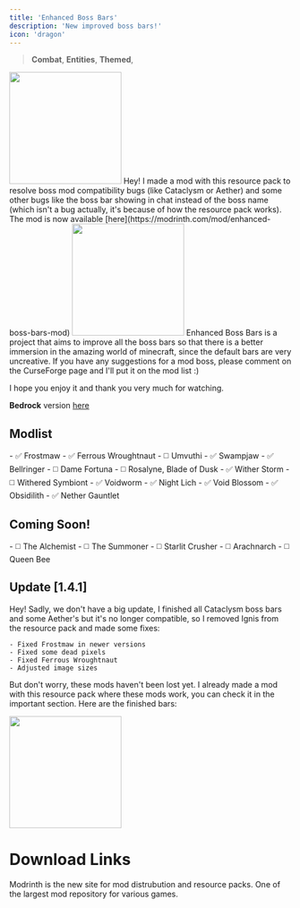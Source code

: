 ```yaml
---
title: 'Enhanced Boss Bars'
description: 'New improved boss bars!'
icon: 'dragon'
---
```


> <Icon icon="swords" iconType="regular" /> **Combat**, <Icon icon="user-group" iconType="solid" /> **Entities**, <Icon icon="pen-nib" iconType="regular" /> **Themed**, 

<img height="200" noZoom src="/images/ebb-banner.png" />
Hey! I made a mod with this resource pack to resolve boss mod compatibility bugs (like Cataclysm or Aether) and some other bugs like the boss bar showing in chat instead of the boss name (which isn't a bug actually, it's because of how the resource pack works). The mod is now available [here](https://modrinth.com/mod/enhanced-boss-bars-mod)

<img height="200" noZoom src="/images/ebb-banner1.png" />
Enhanced Boss Bars is a project that aims to improve all the boss bars so that there is a better immersion in the amazing world of minecraft, since the default bars are very uncreative. If you have any suggestions for a mod boss, please comment on the CurseForge page and I'll put it on the mod list :)

I hope you enjoy it and thank you very much for watching. 

**Bedrock** version [here](https://mcpedl.com/enhanced-boss-bars-minecraft-bedrock-port/)

## Modlist
<AccordionGroup>
  <Accordion title="Mowzie's Mobs">
   - ✅ Frostmaw
   - ✅ Ferrous Wroughtnaut
   - ◻️ Umvuthi
  </Accordion>

  <Accordion title="Meet your Fight">
   - ✅ Swampjaw
   - ✅ Bellringer
   - ◻️ Dame Fortuna
   - ◻️ Rosalyne, Blade of Dusk
  </Accordion>

  <Accordion title="Cracker's Witherstorm">
   - ✅ Wither Storm
   - ◻️ Withered Symbiont
  </Accordion>

  <Accordion title="Alex's Mobs">
   - ✅ Voidworm
  </Accordion>
  
  <Accordion title="Bosses of Mass Destruction">
   - ✅ Night Lich
   - ✅ Void Blossom
   - ✅ Obsidilith
   - ✅ Nether Gauntlet
  </Accordion>
</AccordionGroup>

## Coming Soon!
<AccordionGroup>
  <Accordion title="Blue Skies">
   - ◻️ The Alchemist
   - ◻️ The Summoner
   - ◻️ Starlit Crusher
   - ◻️ Arachnarch
  </Accordion>

  <Accordion title="Astemir's Forestcraft">
   - ◻️ Queen Bee
  </Accordion>

  <Accordion title="AdventureZ">
  </Accordion>

  <Accordion title="DivineRPG">
  </Accordion>
  
  <Accordion title="Twilight Forest">
  </Accordion>
</AccordionGroup>

## Update [1.4.1]

Hey! Sadly, we don't have a big update, I finished all Cataclysm boss bars and some Aether's but it's no longer compatible, so I removed Ignis from the resource pack and made some fixes:

    - Fixed Frostmaw in newer versions
    - Fixed some dead pixels
    - Fixed Ferrous Wroughtnaut
    - Adjusted image sizes

But don't worry, these mods haven't been lost yet. I already made a mod with this resource pack where these mods work, you can check it in the important section. Here are the finished bars:

<Frame><img height="200" noZoom src="/images/ebb-1.png" /></Frame>


# Download Links

<CardGroup cols={2}>
  <Card 
    title="Modrinth Download Link"
    icon= "download"
    href="https://modrinth.com/resourcepack/enhanced-boss-bars"
  >
    Modrinth is the new site for mod distrubution and resource packs.
  </Card>
  <Card
    title="Curseforge Download Link"
    icon="download"
    href="https://www.curseforge.com/minecraft/texture-packs/enhanced-boss-bars"
  >
    One of the largest mod repository for various games.
  </Card>
</CardGroup>